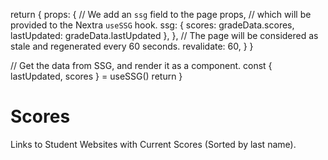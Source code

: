 
  return {
      props: {
        // We add an `ssg` field to the page props,
        // which will be provided to the Nextra `useSSG` hook.
        ssg: {
          scores: gradeData.scores,
          lastUpdated: gradeData.lastUpdated
        },
      },
      // The page will be considered as stale and regenerated every 60 seconds.
      revalidate: 60,
    }
}

  // Get the data from SSG, and render it as a component.
  const { lastUpdated, scores } = useSSG()
  return      <Grades lastUpdated={lastUpdated} scores={scores}/>
}


# Scores

Links to Student Websites with Current Scores (Sorted by last name). 

<Page/>